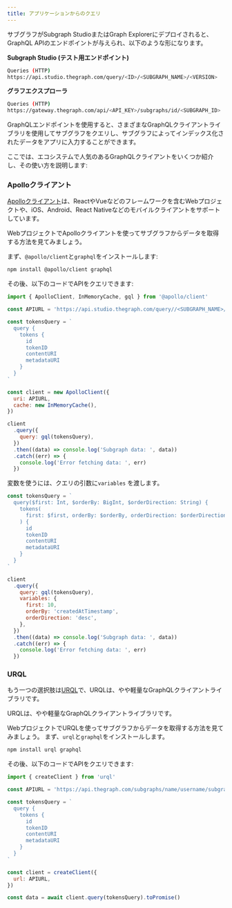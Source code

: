 ```yaml
---
title: アプリケーションからのクエリ
---
```


サブグラフがSubgraph StudioまたはGraph Explorerにデプロイされると、GraphQL APIのエンドポイントが与えられ、以下のような形になります。

**Subgraph Studio (テスト用エンドポイント)**

```sh
Queries (HTTP)
https://api.studio.thegraph.com/query/<ID>/<SUBGRAPH_NAME>/<VERSION>
```

**グラフエクスプローラ**

```sh
Queries (HTTP)
https://gateway.thegraph.com/api/<API_KEY>/subgraphs/id/<SUBGRAPH_ID>
```

GraphQLエンドポイントを使用すると、さまざまなGraphQLクライアントライブラリを使用してサブグラフをクエリし、サブグラフによってインデックス化されたデータをアプリに入力することができます。

ここでは、エコシステムで人気のあるGraphQLクライアントをいくつか紹介し、その使い方を説明します:

### Apolloクライアント

[Apolloクライアント](https://www.apollographql.com/docs/)は、ReactやVueなどのフレームワークを含むWebプロジェクトや、iOS、Android、React Nativeなどのモバイルクライアントをサポートしています。

WebプロジェクトでApolloクライアントを使ってサブグラフからデータを取得する方法を見てみましょう。

まず、`@apollo/client`と`graphql`をインストールします:

```sh
npm install @apollo/client graphql
```

その後、以下のコードでAPIをクエリできます:

```javascript
import { ApolloClient, InMemoryCache, gql } from '@apollo/client'

const APIURL = 'https://api.studio.thegraph.com/query//<SUBGRAPH_NAME>/'

const tokensQuery = `
  query {
    tokens {
      id
      tokenID
      contentURI
      metadataURI
    }
  }
`

const client = new ApolloClient({
  uri: APIURL,
  cache: new InMemoryCache(),
})

client
  .query({
    query: gql(tokensQuery),
  })
  .then((data) => console.log('Subgraph data: ', data))
  .catch((err) => {
    console.log('Error fetching data: ', err)
  })
```

変数を使うには、クエリの引数に`variables` を渡します。

```javascript
const tokensQuery = `
  query($first: Int, $orderBy: BigInt, $orderDirection: String) {
    tokens(
      first: $first, orderBy: $orderBy, orderDirection: $orderDirection
    ) {
      id
      tokenID
      contentURI
      metadataURI
    }
  }
`

client
  .query({
    query: gql(tokensQuery),
    variables: {
      first: 10,
      orderBy: 'createdAtTimestamp',
      orderDirection: 'desc',
    },
  })
  .then((data) => console.log('Subgraph data: ', data))
  .catch((err) => {
    console.log('Error fetching data: ', err)
  })
```

### URQL

もう一つの選択肢は[URQL](https://formidable.com/open-source/urql/)で、URQLは、やや軽量なGraphQLクライアントライブラリです。

URQLは、やや軽量なGraphQLクライアントライブラリです。

WebプロジェクトでURQLを使ってサブグラフからデータを取得する方法を見てみましょう。 まず、`urql`と`graphql`をインストールします。

```sh
npm install urql graphql
```

その後、以下のコードでAPIをクエリできます:

```javascript
import { createClient } from 'urql'

const APIURL = 'https://api.thegraph.com/subgraphs/name/username/subgraphname'

const tokensQuery = `
  query {
    tokens {
      id
      tokenID
      contentURI
      metadataURI
    }
  }
`

const client = createClient({
  url: APIURL,
})

const data = await client.query(tokensQuery).toPromise()
```
